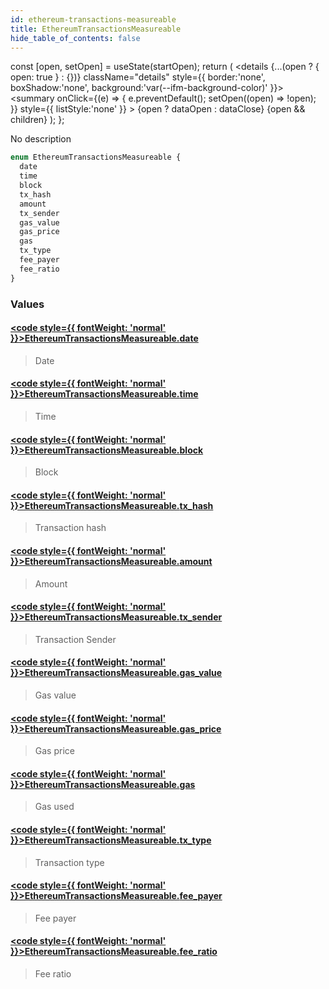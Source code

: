 ```yaml
---
id: ethereum-transactions-measureable
title: EthereumTransactionsMeasureable
hide_table_of_contents: false
---
```







  const [open, setOpen] = useState(startOpen);
  return (
    <details {...(open ? { open: true } : {})} className="details" style={{ border:'none', boxShadow:'none', background:'var(--ifm-background-color)' }}>
      <summary
        onClick={(e) => {
          e.preventDefault();
          setOpen((open) => !open);
        }}
        style={{ listStyle:'none' }}
      >
      {open ? dataOpen : dataClose}
      </summary>
      {open && children}
    </details>
  );
};








No description


```graphql
enum EthereumTransactionsMeasureable {
  date
  time
  block
  tx_hash
  amount
  tx_sender
  gas_value
  gas_price
  gas
  tx_type
  fee_payer
  fee_ratio
}
```




### Values

#### [<code style={{ fontWeight: 'normal' }}>EthereumTransactionsMeasureable.<b>date</b></code>](#)  
> 
> 
> Date
> 

#### [<code style={{ fontWeight: 'normal' }}>EthereumTransactionsMeasureable.<b>time</b></code>](#)  
> 
> 
> Time
> 

#### [<code style={{ fontWeight: 'normal' }}>EthereumTransactionsMeasureable.<b>block</b></code>](#)  
> 
> 
> Block
> 

#### [<code style={{ fontWeight: 'normal' }}>EthereumTransactionsMeasureable.<b>tx_hash</b></code>](#)  
> 
> 
> Transaction hash
> 

#### [<code style={{ fontWeight: 'normal' }}>EthereumTransactionsMeasureable.<b>amount</b></code>](#)  
> 
> 
> Amount
> 

#### [<code style={{ fontWeight: 'normal' }}>EthereumTransactionsMeasureable.<b>tx_sender</b></code>](#)  
> 
> 
> Transaction Sender
> 

#### [<code style={{ fontWeight: 'normal' }}>EthereumTransactionsMeasureable.<b>gas_value</b></code>](#)  
> 
> 
> Gas value
> 

#### [<code style={{ fontWeight: 'normal' }}>EthereumTransactionsMeasureable.<b>gas_price</b></code>](#)  
> 
> 
> Gas price
> 

#### [<code style={{ fontWeight: 'normal' }}>EthereumTransactionsMeasureable.<b>gas</b></code>](#)  
> 
> 
> Gas used
> 

#### [<code style={{ fontWeight: 'normal' }}>EthereumTransactionsMeasureable.<b>tx_type</b></code>](#)  
> 
> 
> Transaction type
> 

#### [<code style={{ fontWeight: 'normal' }}>EthereumTransactionsMeasureable.<b>fee_payer</b></code>](#)  
> 
> 
> Fee payer
> 

#### [<code style={{ fontWeight: 'normal' }}>EthereumTransactionsMeasureable.<b>fee_ratio</b></code>](#)  
> 
> 
> Fee ratio
> 



